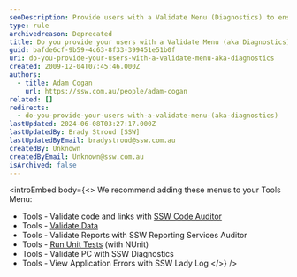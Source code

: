 ```yaml
---
seoDescription: Provide users with a Validate Menu (Diagnostics) to ensure website integrity and troubleshoot issues.
type: rule
archivedreason: Deprecated
title: Do you provide your users with a Validate Menu (aka Diagnostics)?
guid: bafde6cf-9b59-4c63-8f33-399451e51b0f
uri: do-you-provide-your-users-with-a-validate-menu-aka-diagnostics
created: 2009-12-04T07:45:46.000Z
authors:
  - title: Adam Cogan
    url: https://ssw.com.au/people/adam-cogan
related: []
redirects:
  - do-you-provide-your-users-with-a-validate-menu-(aka-diagnostics)
lastUpdated: 2024-06-08T03:27:17.000Z
lastUpdatedBy: Brady Stroud [SSW]
lastUpdatedByEmail: bradystroud@ssw.com.au
createdBy: Unknown
createdByEmail: Unknown@ssw.com.au
isArchived: false
---
```


<introEmbed
  body={<>
We recommend adding these menus to your Tools Menu:

- Tools - Validate code and links with [SSW Code Auditor](https://codeauditor.com)
- Tools - [Validate Data](/menu-do-you-include-a-tools-validate-data)
- Tools - Validate Reports with SSW Reporting Services Auditor
- Tools - [Run Unit Tests](/rules-to-better-unit-tests) (with NUnit)
- Tools - Validate PC with SSW Diagnostics
- Tools - View Application Errors with SSW Lady Log
  </>}
/>
